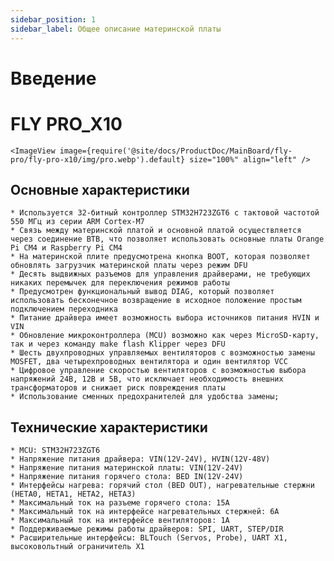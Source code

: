 ```yaml
---
sidebar_position: 1
sidebar_label: Общее описание материнской платы
---
```




# Введение

# FLY PRO_X10


    <ImageView image={require('@site/docs/ProductDoc/MainBoard/fly-pro/fly-pro-x10/img/pro.webp').default} size="100%" align="left" />

## Основные характеристики

    * Используется 32-битный контроллер STM32H723ZGT6 с тактовой частотой 550 МГц из серии ARM Cortex-M7
    * Связь между материнской платой и основной платой осуществляется через соединение BTB, что позволяет использовать основные платы Orange Pi CM4 и Raspberry Pi CM4
    * На материнской плите предусмотрена кнопка BOOT, которая позволяет обновлять загрузчик материнской платы через режим DFU
    * Десять выдвижных разъемов для управления драйверами, не требующих никаких перемычек для переключения режимов работы
    * Предусмотрен функциональный вывод DIAG, который позволяет использовать бесконечное возвращение в исходное положение простым подключением переходника
    * Питание драйвера имеет возможность выбора источников питания HVIN и VIN
    * Обновление микроконтроллера (MCU) возможно как через MicroSD-карту, так и через команду make flash Klipper через DFU
    * Шесть двухпроводных управляемых вентиляторов с возможностью замены MOSFET, два четырехпроводных вентилятора и один вентилятор VCC
    * Цифровое управление скоростью вентиляторов с возможностью выбора напряжений 24В, 12В и 5В, что исключает необходимость внешних трансформаторов и снижает риск повреждения платы
    * Использование сменных предохранителей для удобства замены;

## Технические характеристики

    * MCU: STM32H723ZGT6
    * Напряжение питания драйвера: VIN(12V-24V), HVIN(12V-48V)
    * Напряжение питания материнской платы: VIN(12V-24V)
    * Напряжение питания горячего стола: BED IN(12V-24V)
    * Интерфейсы нагрева: горячий стол (BED OUT), нагревательные стержни (HETA0, HETA1, HETA2, HETA3)
    * Максимальный ток на разъеме горячего стола: 15А
    * Максимальный ток на интерфейсе нагревательных стержней: 6А
    * Максимальный ток на интерфейсе вентиляторов: 1А
    * Поддерживаемые режимы работы драйверов: SPI, UART, STEP/DIR
    * Расширительные интерфейсы: BLTouch (Servos, Probe), UART X1, высоковольтный ограничитель X1
